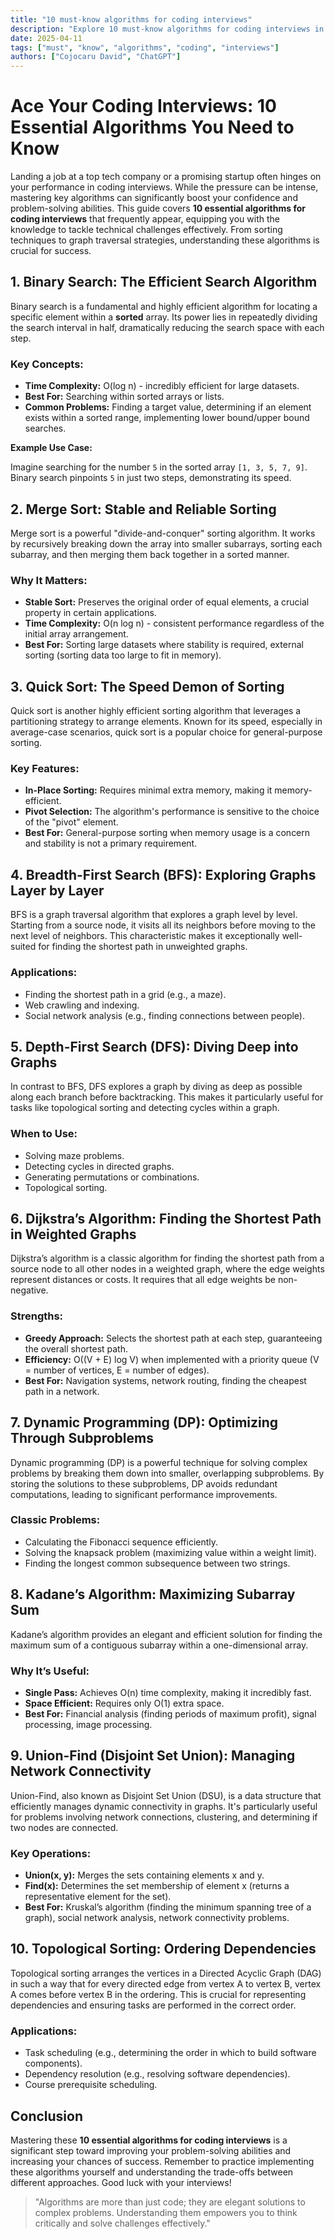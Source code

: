 ```yaml
---
title: "10 must-know algorithms for coding interviews"
description: "Explore 10 must-know algorithms for coding interviews in this detailed guide, offering insights, strategies, and practical tips to enhance your understanding and application of the topic."
date: 2025-04-11
tags: ["must", "know", "algorithms", "coding", "interviews"]
authors: ["Cojocaru David", "ChatGPT"]
---
```


# Ace Your Coding Interviews: 10 Essential Algorithms You Need to Know

Landing a job at a top tech company or a promising startup often hinges on your performance in coding interviews. While the pressure can be intense, mastering key algorithms can significantly boost your confidence and problem-solving abilities. This guide covers **10 essential algorithms for coding interviews** that frequently appear, equipping you with the knowledge to tackle technical challenges effectively. From sorting techniques to graph traversal strategies, understanding these algorithms is crucial for success.

## 1. Binary Search: The Efficient Search Algorithm

Binary search is a fundamental and highly efficient algorithm for locating a specific element within a **sorted** array. Its power lies in repeatedly dividing the search interval in half, dramatically reducing the search space with each step.

### Key Concepts:

- **Time Complexity:** O(log n) - incredibly efficient for large datasets.
- **Best For:** Searching within sorted arrays or lists.
- **Common Problems:** Finding a target value, determining if an element exists within a sorted range, implementing lower bound/upper bound searches.

**Example Use Case:**

Imagine searching for the number `5` in the sorted array `[1, 3, 5, 7, 9]`. Binary search pinpoints `5` in just two steps, demonstrating its speed.

## 2. Merge Sort: Stable and Reliable Sorting

Merge sort is a powerful "divide-and-conquer" sorting algorithm. It works by recursively breaking down the array into smaller subarrays, sorting each subarray, and then merging them back together in a sorted manner.

### Why It Matters:

- **Stable Sort:** Preserves the original order of equal elements, a crucial property in certain applications.
- **Time Complexity:** O(n log n) - consistent performance regardless of the initial array arrangement.
- **Best For:** Sorting large datasets where stability is required, external sorting (sorting data too large to fit in memory).

## 3. Quick Sort: The Speed Demon of Sorting

Quick sort is another highly efficient sorting algorithm that leverages a partitioning strategy to arrange elements. Known for its speed, especially in average-case scenarios, quick sort is a popular choice for general-purpose sorting.

### Key Features:

- **In-Place Sorting:** Requires minimal extra memory, making it memory-efficient.
- **Pivot Selection:** The algorithm's performance is sensitive to the choice of the "pivot" element.
- **Best For:** General-purpose sorting when memory usage is a concern and stability is not a primary requirement.

## 4. Breadth-First Search (BFS): Exploring Graphs Layer by Layer

BFS is a graph traversal algorithm that explores a graph level by level. Starting from a source node, it visits all its neighbors before moving to the next level of neighbors. This characteristic makes it exceptionally well-suited for finding the shortest path in unweighted graphs.

### Applications:

- Finding the shortest path in a grid (e.g., a maze).
- Web crawling and indexing.
- Social network analysis (e.g., finding connections between people).

## 5. Depth-First Search (DFS): Diving Deep into Graphs

In contrast to BFS, DFS explores a graph by diving as deep as possible along each branch before backtracking. This makes it particularly useful for tasks like topological sorting and detecting cycles within a graph.

### When to Use:

- Solving maze problems.
- Detecting cycles in directed graphs.
- Generating permutations or combinations.
- Topological sorting.

## 6. Dijkstra’s Algorithm: Finding the Shortest Path in Weighted Graphs

Dijkstra’s algorithm is a classic algorithm for finding the shortest path from a source node to all other nodes in a weighted graph, where the edge weights represent distances or costs. It requires that all edge weights be non-negative.

### Strengths:

- **Greedy Approach:** Selects the shortest path at each step, guaranteeing the overall shortest path.
- **Efficiency:** O((V + E) log V) when implemented with a priority queue (V = number of vertices, E = number of edges).
- **Best For:** Navigation systems, network routing, finding the cheapest path in a network.

## 7. Dynamic Programming (DP): Optimizing Through Subproblems

Dynamic programming (DP) is a powerful technique for solving complex problems by breaking them down into smaller, overlapping subproblems. By storing the solutions to these subproblems, DP avoids redundant computations, leading to significant performance improvements.

### Classic Problems:

- Calculating the Fibonacci sequence efficiently.
- Solving the knapsack problem (maximizing value within a weight limit).
- Finding the longest common subsequence between two strings.

## 8. Kadane’s Algorithm: Maximizing Subarray Sum

Kadane’s algorithm provides an elegant and efficient solution for finding the maximum sum of a contiguous subarray within a one-dimensional array.

### Why It’s Useful:

- **Single Pass:** Achieves O(n) time complexity, making it incredibly fast.
- **Space Efficient:** Requires only O(1) extra space.
- **Best For:** Financial analysis (finding periods of maximum profit), signal processing, image processing.

## 9. Union-Find (Disjoint Set Union): Managing Network Connectivity

Union-Find, also known as Disjoint Set Union (DSU), is a data structure that efficiently manages dynamic connectivity in graphs. It's particularly useful for problems involving network connections, clustering, and determining if two nodes are connected.

### Key Operations:

- **Union(x, y):** Merges the sets containing elements x and y.
- **Find(x):** Determines the set membership of element x (returns a representative element for the set).
- **Best For:** Kruskal’s algorithm (finding the minimum spanning tree of a graph), social network analysis, network connectivity problems.

## 10. Topological Sorting: Ordering Dependencies

Topological sorting arranges the vertices in a Directed Acyclic Graph (DAG) in such a way that for every directed edge from vertex A to vertex B, vertex A comes before vertex B in the ordering. This is crucial for representing dependencies and ensuring tasks are performed in the correct order.

### Applications:

- Task scheduling (e.g., determining the order in which to build software components).
- Dependency resolution (e.g., resolving software dependencies).
- Course prerequisite scheduling.

## Conclusion

Mastering these **10 essential algorithms for coding interviews** is a significant step toward improving your problem-solving abilities and increasing your chances of success. Remember to practice implementing these algorithms yourself and understanding the trade-offs between different approaches. Good luck with your interviews!

> "Algorithms are more than just code; they are elegant solutions to complex problems. Understanding them empowers you to think critically and solve challenges effectively."
